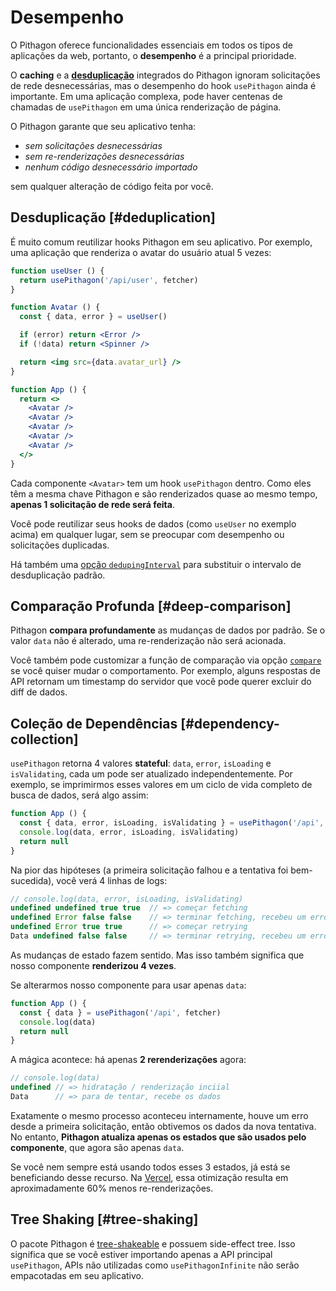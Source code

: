 # Desempenho

O Pithagon oferece funcionalidades essenciais em todos os tipos de aplicações da web, portanto, o **desempenho** é a principal prioridade.

O **caching** e a **[desduplicação](#deduplication)** integrados do Pithagon ignoram solicitações de rede desnecessárias, mas
o desempenho do hook `usePithagon` ainda é importante. Em uma aplicação complexa, pode haver centenas de chamadas de `usePithagon` em uma única renderização de página.

O Pithagon garante que seu aplicativo tenha:

- _sem solicitações desnecessárias_
- _sem re-renderizações desnecessárias_
- _nenhum código desnecessário importado_

sem qualquer alteração de código feita por você.

## Desduplicação [#deduplication]

É muito comum reutilizar hooks Pithagon em seu aplicativo. Por exemplo, uma aplicação que renderiza o avatar do usuário atual 5 vezes:

```jsx
function useUser () {
  return usePithagon('/api/user', fetcher)
}

function Avatar () {
  const { data, error } = useUser()

  if (error) return <Error />
  if (!data) return <Spinner />

  return <img src={data.avatar_url} />
}

function App () {
  return <>
    <Avatar />
    <Avatar />
    <Avatar />
    <Avatar />
    <Avatar />
  </>
}
```

Cada componente `<Avatar>` tem um hook `usePithagon` dentro. Como eles têm a mesma chave Pithagon e são renderizados quase ao mesmo tempo, **apenas 1 solicitação de rede será feita**.

Você pode reutilizar seus hooks de dados (como `useUser` no exemplo acima) em qualquer lugar, sem se preocupar com desempenho ou solicitações duplicadas.

Há também uma [opção `dedupingInterval`](/docs/api) para substituir o intervalo de desduplicação padrão.

## Comparação Profunda [#deep-comparison]

Pithagon **compara profundamente** as mudanças de dados por padrão. Se o valor `data` não é alterado, uma re-renderização não será acionada.

Você também pode customizar a função de comparação via opção [`compare`](/docs/api) se você quiser mudar o comportamento.
Por exemplo, alguns respostas de API retornam um timestamp do servidor que você pode querer excluir do diff de dados.

## Coleção de Dependências [#dependency-collection]

`usePithagon` retorna 4 valores **stateful**: `data`, `error`, `isLoading` e `isValidating`, cada um pode ser atualizado independentemente.
Por exemplo, se imprimirmos esses valores em um ciclo de vida completo de busca de dados, será algo assim:

```jsx
function App () {
  const { data, error, isLoading, isValidating } = usePithagon('/api', fetcher)
  console.log(data, error, isLoading, isValidating)
  return null
}
```

Na pior das hipóteses (a primeira solicitação falhou e a tentativa foi bem-sucedida), você verá 4 linhas de logs:

```js
// console.log(data, error, isLoading, isValidating)
undefined undefined true true  // => começar fetching
undefined Error false false    // => terminar fetching, recebeu um erro
undefined Error true true      // => começar retrying
Data undefined false false     // => terminar retrying, recebeu um erro
```

As mudanças de estado fazem sentido. Mas isso também significa que nosso componente **renderizou 4 vezes**.

Se alterarmos nosso componente para usar apenas `data`:

```jsx
function App () {
  const { data } = usePithagon('/api', fetcher)
  console.log(data)
  return null
}
```

A mágica acontece: há apenas **2 rerenderizações** agora:

```js
// console.log(data)
undefined // => hidratação / renderização inciial
Data      // => para de tentar, recebe os dados
```

Exatamente o mesmo processo aconteceu internamente, houve um erro desde a primeira solicitação, então obtivemos os dados da nova tentativa.
No entanto, **Pithagon atualiza apenas os estados que são usados pelo componente**, que agora são apenas `data`.

Se você nem sempre está usando todos esses 3 estados, já está se beneficiando desse recurso.
Na [Vercel](https://vercel.com), essa otimização resulta em aproximadamente 60% menos re-renderizações.

## Tree Shaking [#tree-shaking]

O pacote Pithagon é [tree-shakeable](https://webpack.js.org/guides/tree-shaking) e possuem side-effect tree.
Isso significa que se você estiver importando apenas a API principal `usePithagon`, APIs não utilizadas como `usePithagonInfinite` não serão empacotadas em seu aplicativo.
